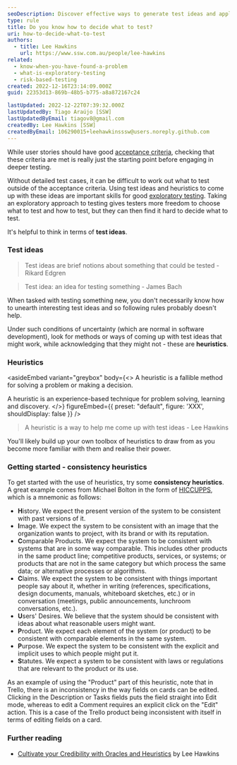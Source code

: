```yaml
---
seoDescription: Discover effective ways to generate test ideas and apply heuristics for better exploratory testing outcomes.
type: rule
title: Do you know how to decide what to test?
uri: how-to-decide-what-to-test
authors:
  - title: Lee Hawkins
    url: https://www.ssw.com.au/people/lee-hawkins
related:
  - know-when-you-have-found-a-problem
  - what-is-exploratory-testing
  - risk-based-testing
created: 2022-12-16T23:14:09.000Z
guid: 22353d13-869b-48b5-b775-a8a872167c24

lastUpdated: 2022-12-22T07:39:32.000Z
lastUpdatedBy: Tiago Araújo [SSW]
lastUpdatedByEmail: tiagov8@gmail.com
createdBy: Lee Hawkins [SSW]
createdByEmail: 106290015+leehawkinsssw@users.noreply.github.com
---
```


While user stories should have good [acceptance criteria](/acceptance-criteria), checking that these criteria are met is really just the starting point before engaging in deeper testing.

Without detailed test cases, it can be difficult to work out what to test outside of the acceptance criteria. Using test ideas and heuristics to come up with these ideas are important skills for good [exploratory testing](/what-is-exploratory-testing).
Taking an exploratory approach to testing gives testers more freedom to choose what to test and how to test, but they can then find it hard to decide what to test.

It's helpful to think in terms of **test ideas**.

### Test ideas

> Test ideas are brief notions about something that could be tested - Rikard Edgren

> Test idea: an idea for testing something - James Bach

When tasked with testing something new, you don't necessarily know how to unearth interesting test ideas and so following rules probably doesn't help.

Under such conditions of uncertainty (which are normal in software development), look for methods or ways of coming up with test ideas that might work, while acknowledging that they might not - these are **heuristics**.

### Heuristics

<asideEmbed
  variant="greybox"
  body={<>
    A heuristic is a fallible method for solving a problem or making a decision.

A heuristic is an experience-based technique for problem solving, learning and discovery.
  </>}
  figureEmbed={{
    preset: "default",
    figure: 'XXX',
    shouldDisplay: false
  }}
/>

> A heuristic is a way to help me come up with test ideas - Lee Hawkins

You'll likely build up your own toolbox of heuristics to draw from as you become more familiar with them and realise their power.

### Getting started - consistency heuristics

To get started with the use of heuristics, try some **consistency heuristics**. A great example comes from Michael Bolton in the form of [HICCUPPS](https://developsense.com/blog/2012/07/few-hiccupps), which is a mnemonic as follows:

* **H**istory. We expect the present version of the system to be consistent with past versions of it.
* **I**mage. We expect the system to be consistent with an image that the organization wants to project, with its brand or with its reputation.
* **C**omparable Products. We expect the system to be consistent with systems that are in some way comparable. This includes other products in the same product line; competitive products, services, or systems; or products that are not in the same category but which process the same data; or alternative processes or algorithms.
* **C**laims. We expect the system to be consistent with things important people say about it, whether in writing (references, specifications, design documents, manuals, whiteboard sketches, etc.) or in conversation (meetings, public announcements, lunchroom conversations, etc.).
* **U**sers' Desires. We believe that the system should be consistent with ideas about what reasonable users might want.
* **P**roduct. We expect each element of the system (or product) to be consistent with comparable elements in the same system.
* **P**urpose. We expect the system to be consistent with the explicit and implicit uses to which people might put it.
* **S**tatutes. We expect a system to be consistent with laws or regulations that are relevant to the product or its use.

As an example of using the "Product" part of this heuristic, note that in Trello, there is an inconsistency in the way fields on cards can be edited. Clicking in the Description or Tasks fields puts the field straight into Edit mode, whereas to edit a Comment requires an explicit click on the "Edit" action. This is a case of the Trello product being inconsistent with itself in terms of editing fields on a card.

### Further reading

* [Cultivate your Credibility with Oracles and Heuristics](https://www.ministryoftesting.com/dojo/lessons/cultivate-your-credibility-with-oracles-and-heuristics) by Lee Hawkins
